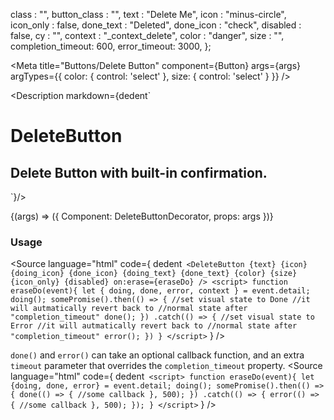 
  class : "",
  button_class : "",
  text : "Delete Me",
  icon : "minus-circle",
  icon_only : false,
  done_text : "Deleted",
  done_icon : "check",
  disabled : false,
  cy : "",
  context : "_context_delete",
  color : "danger",
  size : "",
  completion_timeout: 600,
  error_timeout: 3000,
};


<Version />

<Meta
  title="Buttons/Delete Button"
  component={Button}
  args={args}
  argTypes={{
    color: {
      control: 'select'
    },
    size: {
      control: 'select'
    }
  }}
/>

<Description markdown={dedent`
# DeleteButton
## Delete Button with built-in confirmation.
`}/>

<Canvas>
  <Story
  name="Delete Button"
  args={args}
  play={playInteractions}
  >
  {(args) => ({
    Component: DeleteButtonDecorator,
    props: args
  })}
  </Story>
</Canvas>

<ArgsTable story="Delete Button" />

### Usage
<Source
  language="html"
  code={
    dedent`
    <DeleteButton
      {text}
      {icon}
      {doing_icon}
      {done_icon}
      {doing_text}
      {done_text}
      {color}
      {size}
      {icon_only}
      {disabled}
      on:erase={eraseDo}
    />
    <script>
      function eraseDo(event){
        let { doing, done, error, context } = event.detail;
        doing();
        somePromise().then(() => {
          //set visual state to Done
          //it will autmatically revert back to
          //normal state after "completion_timeout"
          done();
        })
        .catch(() => {
          //set visual state to Error
          //it will autmatically revert back to
          //normal state after "completion_timeout"
          error();
        })
      }
    </script>`
  }
/>

`done()` and `error()` can take an optional callback function, and an extra `timeout` parameter that overrides the `completion_timeout` property.
<Source
  language="html"
  code={
    dedent`
    <script>
      function eraseDo(event){
        let {doing, done, error} = event.detail;
        doing();
        somePromise().then(() => {
          done(() => {
            //some callback
          }, 500);
        })
        .catch(() => {
          error(() => {
            //some callback
          }, 500);
        });
      }
    </script>`
  }
/>

